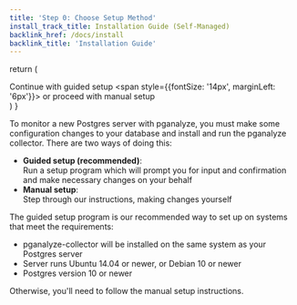 ```yaml
---
title: 'Step 0: Choose Setup Method'
install_track_title: Installation Guide (Self-Managed)
backlink_href: /docs/install
backlink_title: 'Installation Guide'
---
```


  return (
    <div>
      <Link className="btn btn-success" to="01_guided_setup">
        Continue with guided setup
      </Link>
      <span style={{fontSize: '14px', marginLeft: '6px'}}>
        <span> or proceed with </span>
        <Link to="01_create_monitoring_user">
          manual setup
        </Link>
      </span>
    </div>
  )
}

To monitor a new Postgres server with pganalyze, you must make some configuration changes
to your database and install and run the pganalyze collector. There are two
ways of doing this:

 * **Guided setup (recommended)**:<br/>Run a setup program which will prompt you for input and confirmation
and make necessary changes on your behalf
 * **Manual setup**:<br/>Step through our instructions, making changes yourself

The guided setup program is our recommended way to set up on systems that meet the requirements:

 * pganalyze-collector will be installed on the same system as your Postgres server
 * Server runs Ubuntu 14.04 or newer, or Debian 10 or newer
 * Postgres version 10 or newer

Otherwise, you'll need to follow the manual setup instructions.

<SetupOptions />
